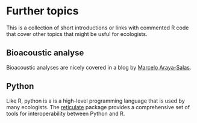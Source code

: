# Further topics {#furthertopics}
This is a collection of short introductions or links with commented R code that cover other topics that might be usful for ecologists.

## Bioacoustic analyse
Bioacoustic analyses are nicely covered in a blog by [Marcelo Araya-Salas](https://marce10.github.io).

## Python {#python}
Like R, python is a is a high-level programming language that is used by many ecologists. The [reticulate](https://rstudio.github.io/reticulate/index.html) package provides a comprehensive set of tools for interoperability between Python and R. 



